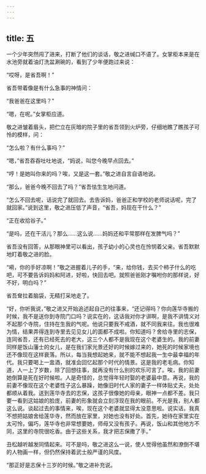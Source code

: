 ```yaml
---
---
---
```

title: 五
---




一个少年突然闯了进来，打断了他们的谈话，敬之进缄口不语了。女掌柜本来是在水池旁就着油灯洗盆涮碗的，看到了少年便跑过来说：

“哎呀，是省吾啊！”

省吾带着像是有什么急事的神情问：

“我爸爸在这里吗？”

“嗯，在呢。”女掌柜应道。

敬之进皱着眉头，把伫立在灰暗的院子里的省吾领到火炉旁，仔细地瞧了瞧孩子可怜的模样，问：

“怎么啦？有什么事吗？”

“嗯，”省吾吞吞吐吐地说，“妈说，叫您今晚早点回去。”

“哼！是她叫你来的吗？唉，又是这一套。”敬之进自言自语地说。

“那么，爸爸今晚不回去了吗？”省吾怯生生地问道。

“怎么不回去呢，话说完了就回去。去告诉妈，爸爸正和学校的老师说话呢，完了就回家。”说到这里，敬之进压低了声音，“省吾，妈现在干什么？”

“正在收拾谷子。”

“是吗，还在干活儿？那么……这么说……妈妈还和平常那样在发脾气吗？”

省吾没有回答，从那眼神里可以看出，孩子幼小的心灵也在怜悯着父亲。省吾默默地盯着敬之进的脸。

“嗬，你的手好凉啊！”敬之进握着儿子的手，“来，给你钱，去买个柿子什么的吃吧，可不要告诉妈妈和阿进，好啦，快回去吧。就照爸爸刚才嘱咐你的那样说，好不好，明白吗？”

省吾耷拉着脑袋，无精打采地走了。

“好，你听我说，”敬之进又开始追述起自己的往事来，“还记得吗？你向莲华寺搬的时候，我不是送你到寺院门口吗？说实在的，这话我对你才讲啊，是我不讲情义对不起那个寺院，住持在生我的气呢。他说只要我不戒酒，就不同我来往。我也很难为情，结果弄得连到寺里去见见女儿的面都不成啦。你知道吗？舍给寺里的志保，连同省吾，还有已经死去的老大，这三个人都不是我现在这个老婆生的。我的前妻同样是饭山藩士的女儿，是在我们家光景还好的时候嫁过来的，她死的时候家境也还不像现在这样衰落。所以，每当我想起她来，就不能不想起我一生中最幸福的年代。我只要喝上一盅酒，就准会回忆起那个时代的情景。这是我的老毛病。你知道，人一上了岁数，除了回想往事，就再没有什么别的欢乐可言了。唉，我的前妻她倒算是死在好时候啦。人是奇怪的，总觉得年轻时娶的老婆最中意。再说，我的前妻不像现在这个老婆性子这么暴躁，她像旧时代人家的妻子一样体贴丈夫，处处都顺从着我。送到莲华寺去的志保，这孩子很像她的母亲，眼神一点都不差。我只要一看到这姑娘的脸庞，前妻的形象就会立刻浮现在我的眼前。不光是我，别人都这么说。谈起过去的事情来，唉，现在这个老婆就显得太没意思啦。说实话，我真不想把姑娘舍给莲华寺，然而放在家里，对她也没有好处。首先，她待在家里实在太可怜，偏巧，莲华寺也非常想要她，师母又没有孩子。再说，饭山和其他地方不同，这里的寺院很吃香。由于这些关系，我才把志保撒了手。”

丑松越听越发同情起来。可不是吗，敬之进这么一说，使人觉得他虽然和潦倒不堪的人物画一样，但仍然保持着武士般严谨的风度。

“那正好是志保十三岁的时候。”敬之进补充说。